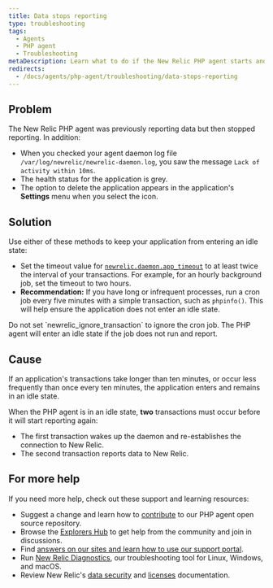 ```yaml
---
title: Data stops reporting
type: troubleshooting
tags:
  - Agents
  - PHP agent
  - Troubleshooting
metaDescription: Learn what to do if the New Relic PHP agent starts and then stops reporting data.
redirects:
  - /docs/agents/php-agent/troubleshooting/data-stops-reporting
---
```


## Problem

The New Relic PHP agent was previously reporting data but then stopped reporting. In addition:

* When you checked your agent daemon log file `/var/log/newrelic/newrelic-daemon.log`, you saw the message `Lack of activity within 10ms`.
* The health status for the application is grey.
* The option to delete the application appears in the application's **Settings** menu when you select the <Icon name="fe-settings"/>
  icon.

## Solution

Use either of these methods to keep your application from entering an idle state:

* Set the timeout value for [`newrelic.daemon.app_timeout`](/docs/agents/php-agent/configuration/php-agent-configuration#inivar-daemon-app_timeout) to at least twice the interval of your transactions. For example, for an hourly background job, set the timeout to two hours.
* **Recommendation:** If you have long or infrequent processes, run a cron job every five minutes with a simple transaction, such as `phpinfo()`. This will help ensure the application does not enter an idle state.

<Callout variant="important">
  Do not set `newrelic_ignore_transaction` to ignore the cron job. The PHP agent will enter an idle state if the job does not run and report.
</Callout>

## Cause

If an application's transactions take longer than ten minutes, or occur less frequently than once every ten minutes, the application enters and remains in an idle state.

When the PHP agent is in an idle state, **two** transactions must occur before it will start reporting again:

* The first transaction wakes up the daemon and re-establishes the connection to New Relic.
* The second transaction reports data to New Relic.

## For more help

If you need more help, check out these support and learning resources:

* Suggest a change and learn how to [contribute](https://github.com/newrelic/newrelic-php-agent/issues) to our PHP agent open source repository.
* Browse the [Explorers Hub](https://discuss.newrelic.com/) to get help from the community and join in discussions.
* Find [answers on our sites and learn how to use our support portal](/docs/using-new-relic/welcome-new-relic/get-started/find-help-use-support-portal/).
* Run [New Relic Diagnostics](/docs/using-new-relic/cross-product-functions/troubleshooting/new-relic-diagnostics/), our troubleshooting tool for Linux, Windows, and macOS.
* Review New Relic's [data security](/docs/security/) and [licenses](/docs/licenses/) documentation.